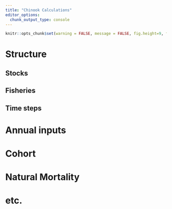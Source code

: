 ```yaml
---
title: "Chinook Calculations"
editor_options: 
  chunk_output_type: console
---
```


```r
knitr::opts_chunk$set(warning = FALSE, message = FALSE, fig.height=9, fig.width=9)
```

# Structure

## Stocks

## Fisheries

## Time steps

# Annual inputs

# Cohort

# Natural Mortality

# etc.
